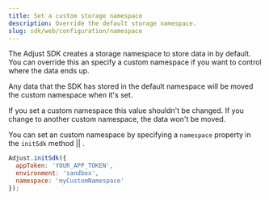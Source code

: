 ```yaml
---
title: Set a custom storage namespace
description: Override the default storage namespace.
slug: sdk/web/configuration/namespace
---
```



The Adjust SDK creates a storage namespace to store data in by default. You can override this an specify a custom namespace if you want to control where the data ends up.

Any data that the SDK has stored in the default namespace will be moved the custom namespace when it's set.

<Callout type="warning">

If you set a custom namespace this value shouldn't be changed. If you change to another custom namespace, the data won't be moved.

</Callout>

You can set an custom namespace by specifying a `namespace` property in the <Tooltip>`initSdk` method || <InitSdk /></Tooltip>.

```js {4}
Adjust.initSdk({
  appToken: 'YOUR_APP_TOKEN',
  environment: 'sandbox',
  namespace: 'myCustomNamespace'
});
```

